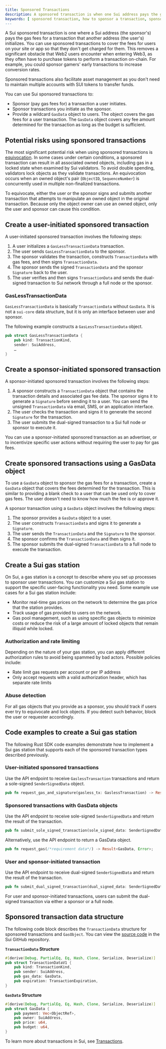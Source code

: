 ```yaml
---
title: Sponsored Transactions
description: A sponsored transaction is when one Sui address pays the gas fee for a transaction submitted by another address. Sponsored transactions can help facilitate user onboarding and simplified asset management.
keywords: [ sponsored transaction, how to sponsor a transaction, sponsor a transaction, pay gas for another address, can you pay gas for another address, sponsoring a transaction, paying fee for another user, paying gas for another user, paying for someone else, paying gas for someone else, sponsoring someone's transaction ]
---
```


A Sui sponsored transaction is one where a Sui address (the sponsor's) pays the gas fees for a transaction that another address (the user's) initializes. You can use sponsored transactions to cover the fees for users on your site or app so that they don't get charged for them. This removes a significant obstacle that Web2 users encounter when entering Web3, as they often have to purchase tokens to perform a transaction on-chain. For example, you could sponsor gamers' early transactions to increase conversion rates.

Sponsored transactions also facilitate asset management as you don't need to maintain multiple accounts with SUI tokens to transfer funds.

You can use Sui sponsored transactions to:
- Sponsor (pay gas fees for) a transaction a user initiates.
- Sponsor transactions you initiate as the sponsor.
- Provide a wildcard `GasData` object to users. The object covers the gas fees for a user transaction. The `GasData` object covers any fee amount determined for the transaction as long as the budget is sufficient.

## Potential risks using sponsored transactions

The most significant potential risk when using sponsored transactions is [equivocation](/references/sui-glossary.mdx#equivocation). In some cases under certain conditions, a sponsored transaction can result in all associated owned objects, including gas in a locked state when examined by Sui validators. To avoid double spending, validators lock objects as they validate transactions. An equivocation occurs when an owned object's pair (`ObjectID`, `SequenceNumber`) is concurrently used in multiple non-finalized transactions.

To equivocate, either the user or the sponsor signs and submits another transaction that attempts to manipulate an owned object in the original transaction. Because only the object owner can use an owned object, only the user and sponsor can cause this condition.

## Create a user-initiated sponsored transaction

A user-initiated sponsored transaction involves the following steps:

 1. A user initializes a `GasLessTransactionData` transaction.
 1. The user sends `GasLessTransactionData` to the sponsor.
 1. The sponsor validates the transaction, constructs `TransactionData` with gas fees, and then signs `TransactionData`.
 1. The sponsor sends the signed `TransactionData` and the sponsor `Signature` back to the user.
 1. The user verifies and then signs `TransactionData` and sends the dual-signed transaction to Sui network through a full node or the sponsor.

### GasLessTransactionData

`GasLessTransactionData` is basically `TransactionData` without `GasData`. It is not a `sui-core` data structure, but it is only an interface between user and sponsor.

The following example constructs a `GasLessTransactionData`  object.

```rust
pub struct GasLessTransactionData {
    pub kind: TransactionKind,
    sender: SuiAddress,
    …
}
```

## Create a sponsor-initiated sponsored transaction  

A sponsor-initiated sponsored transaction involves the following steps:
 1. A sponsor constructs a `TransactionData` object that contains the transaction details and associated gas fee data. The sponsor signs it to generate a `Signature` before sending it to a user. You can send the unsigned `TransactionData` via email, SMS, or an application interface.
 1. The user checks the transaction and signs it to generate the second `Signature` for the transaction.
 1. The user submits the dual-signed transaction to a Sui full node or sponsor to execute it.

You can use a sponsor-initiated sponsored transaction as an advertiser, or to incentivize specific user actions without requiring the user to pay for gas fees.

## Create sponsored transactions using a GasData object

To use a `GasData` object to sponsor the gas fees for a transaction, create a `GasData` object that covers the fees determined for the transaction. This is similar to providing a blank check to a user that can be used only to cover gas fees. The user doesn't need to know how much the fee is or approve it.

 A sponsor transaction using a `GasData` object involves the following steps:
 1. The sponsor provides a `GasData` object to a user.
 1. The user constructs `TransactionData` and signs it to generate a `Signature`.
 1. The user sends the `TransactionData` and the `Signature` to the sponsor.
 1. The sponsor confirms the `TransactionData` and then signs it.
 1. The sponsor submits the dual-signed `TransactionData` to a full node to execute the transaction.

## Create a Sui gas station

On Sui, a gas station is a concept to describe where you set up processes to sponsor user transactions. You can customize a Sui gas station to support the specific user-facing functionality you need. Some example use cases for a Sui gas station include:

- Monitor real-time gas prices on the network to determine the gas price that the station provides.
- Track usage of gas provided to users on the network.
- Gas pool management, such as using specific gas objects to minimize costs or reduce the risk of a large amount of locked objects that remain illiquid while locked.

### Authorization and rate limiting

Depending on the nature of your gas station, you can apply different authorization rules to avoid being spammed by bad actors. Possible policies include:

- Rate limit gas requests per account or per IP address
- Only accept requests with a valid authorization header, which has separate rate limits

### Abuse detection

For all gas objects that you provide as a sponsor, you should track if users ever try to equivocate and lock objects. If you detect such behavior, block the user or requester accordingly.

## Code examples to create a Sui gas station

The following Rust SDK code examples demonstrate how to implement a Sui gas station that supports each of the sponsored transaction types described previously.

### User-initiated sponsored transactions

Use the API endpoint to receive `GaslessTransaction` transactions and return a sole-signed `SenderSignedData` object.

```rust
pub fn request_gas_and_signature(gasless_tx: GaslessTransaction) -> Result<SenderSignedData, Error>;
```

### Sponsored transactions with GasData objects

Use the API endpoint to receive sole-signed `SenderSignedData` and return the result of the transaction.

```rust
pub fn submit_sole_signed_transaction(sole_signed_data: SenderSignedData) -> Result<(Transaction, CertifiedTransactionEffects), Error>;
```

Alternatively, use the API endpoint to return a GasData object.

```rust
pub fn request_gas(/*requirement data*/) -> Result<GasData, Error>;
```

### User and sponsor-initiated transaction

Use the API endpoint to receive dual-signed `SenderSignedData` and return the result of the transaction.

```rust
pub fn submit_dual_signed_transaction(dual_signed_data: SenderSignedData) -> Result<(Transaction, CertifiedTransactionEffects), Error>;
```

For user and sponsor-initiated transactions, users can submit the dual-signed transaction via either a sponsor or a full node.

## Sponsored transaction data structure

The following code block describes the `TransactionData` structure for sponsored transactions and `GasObject`. You can view the [source code](https://github.com/MystenLabs/sui/blob/224a28ed9dece21a952547896bd5d794bdf8b562/crates/sui-types/src/transaction.rs) in the Sui GitHub repository.

**`TransactionData` Structure**
```rust
#[derive(Debug, PartialEq, Eq, Hash, Clone, Serialize, Deserialize)]
pub struct TransactionDataV1 {
    pub kind: TransactionKind,
    pub sender: SuiAddress,
    pub gas_data: GasData,
    pub expiration: TransactionExpiration,
}
```

**`GasData` Structure**
```rust
#[derive(Debug, PartialEq, Eq, Hash, Clone, Serialize, Deserialize)]
pub struct GasData {
    pub payment: Vec<ObjectRef>,
    pub owner: SuiAddress,
    pub price: u64,
    pub budget: u64,
}
```

To learn more about transactions in Sui, see [Transactions](../transactions.mdx).
